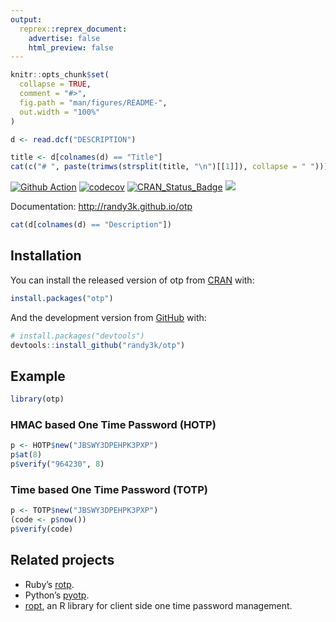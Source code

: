```yaml
---
output:
  reprex::reprex_document:
    advertise: false
    html_preview: false
---
```


<!-- README.md is generated from README.Rmd. Please edit that file -->

```r
knitr::opts_chunk$set(
  collapse = TRUE,
  comment = "#>",
  fig.path = "man/figures/README-",
  out.width = "100%"
)
```

```r
d <- read.dcf("DESCRIPTION")
```

```r
title <- d[colnames(d) == "Title"]
cat(c("# ", paste(trimws(strsplit(title, "\n")[[1]]), collapse = " ")))
```

[![Github
Action](https://github.com/randy3k/otp/workflows/build/badge.svg?branch=master)](https://github.com/randy3k/otp)
[![codecov](https://codecov.io/gh/randy3k/otp/branch/master/graph/badge.svg)](https://codecov.io/gh/randy3k/otp)
[![CRAN\_Status\_Badge](http://www.r-pkg.org/badges/version/otp)](https://cran.r-project.org/package=otp)
[![](http://cranlogs.r-pkg.org/badges/grand-total/otp)](https://cran.r-project.org/package=otp)

Documentation: [http://randy3k.github.io/otp](https://randy3k.github.io/otp)


```r
cat(d[colnames(d) == "Description"])
```

## Installation

You can install the released version of otp from [CRAN](https://CRAN.R-project.org) with:

``` r
install.packages("otp")
```

And the development version from [GitHub](https://github.com/) with:

``` r
# install.packages("devtools")
devtools::install_github("randy3k/otp")
```
## Example

```r
library(otp)
```

### HMAC based One Time Password (HOTP)

```r
p <- HOTP$new("JBSWY3DPEHPK3PXP")
p$at(8)
p$verify("964230", 8)
```

### Time based One Time Password (TOTP)

```r
p <- TOTP$new("JBSWY3DPEHPK3PXP")
(code <- p$now())
p$verify(code)
```

## Related projects

- Ruby's [rotp](https://github.com/mdp/rotp).
- Python's [pyotp](https://github.com/pyauth/pyotp).
- [ropt](https://github.com/wrathematics/rotp), an R library for client side one time password management.
